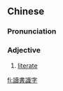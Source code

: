 {{also|读书识字}}
==Chinese==
{{zh-forms|s=读书识字|type=22}}

===Pronunciation===
{{zh-pron
|m=dúshū shízì
|cat=a
}}

===Adjective===
{{zh-adj}}

# [[literate]]

[[fi:讀書識字]]
